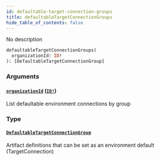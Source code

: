 ```yaml
---
id: defaultable-target-connection-groups
title: defaultableTargetConnectionGroups
hide_table_of_contents: false
---
```



No description

```graphql
defaultableTargetConnectionGroups(
  organizationId: ID!
): [DefaultableTargetConnectionGroup]
```


### Arguments

#### [`organizationId`](#) ([`ID!`](/swapi/scalars/id))

List defaultable environment connections by group


### Type

#### [`DefaultableTargetConnectionGroup`](/swapi/objects/defaultable-target-connection-group)

Artifact definitions that can be set as an environment default (TargetConnection)




